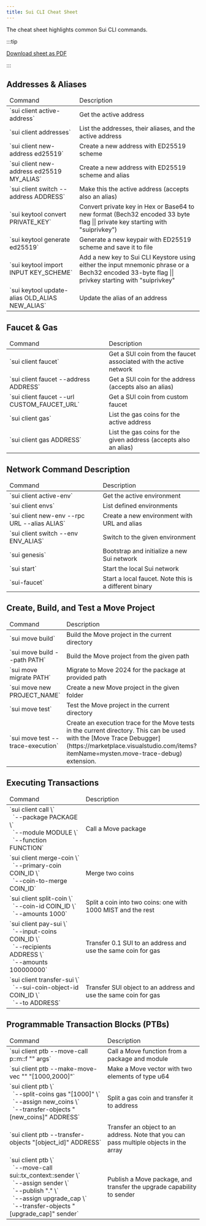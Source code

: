 ```yaml
---
title: Sui CLI Cheat Sheet
---
```


The cheat sheet highlights common Sui CLI commands.

:::tip

<a href="/doc/sui-cli-cheatsheet.pdf" target="_blank" rel="noreferrer">Download sheet as PDF</a>

:::

## Addresses & Aliases

<table class="w-100">
	<thead>
		<tr>
			<td>Command</td>
			<td>Description</td>
		</tr>
	</thead>
	<tbody>
		<tr>
			<td class="w-2/3">`sui client active-address`</td>
			<td class="w-1/3">Get the active address</td>
		</tr>
		<tr>
			<td class="w-2/3">`sui client addresses`</td>
			<td class="w-1/3">List the addresses, their aliases, and the active address</td>
		</tr>
		<tr>
			<td class="w-2/3">`sui client new-address ed25519`</td>
			<td class="w-1/3">Create a new address with ED25519 scheme</td>
		</tr>
		<tr>
			<td class="w-2/3">`sui client new-address ed25519 MY_ALIAS`</td>
			<td class="w-1/3">Create a new address with ED25519 scheme and alias</td>
		</tr>
		<tr>
			<td class="w-2/3">`sui client switch --address ADDRESS`</td>
			<td class="w-1/3">Make this the active address (accepts also an alias)</td>
		</tr>
		<tr> 	
			<td class="w-2/3">`sui keytool convert PRIVATE_KEY`</td>
			<td class="w-1/3">Convert private key in Hex or Base64 to new format (Bech32 encoded 33 byte flag || private key starting with "suiprivkey")</td>
		</tr>
		<tr>
			<td class="w-2/3">`sui keytool generate ed25519`</td>
			<td class="w-1/3">Generate a new keypair with ED25519 scheme and save it to file</td>
		</tr>
		<tr> 	
      <td class="w-2/3">`sui keytool import INPUT KEY_SCHEME`</td>
			<td class="w-1/3">Add a new key to Sui CLI Keystore using either the input mnemonic phrase or a Bech32 encoded 33-byte flag || privkey starting with "suiprivkey"</td>
		</tr>
		<tr>
			<td class="w-2/3">`sui keytool update-alias OLD_ALIAS NEW_ALIAS`</td>
			<td class="w-1/3">Update the alias of an address</td>
		</tr>
	</tbody>
</table>

## Faucet & Gas

<table class="w-100">
	<thead>
		<tr>
			<td>Command</td>
			<td>Description</td>
		</tr>
	</thead>
	<tbody>
		<tr>
			<td class="w-2/3">`sui client faucet`</td>
			<td class="w-1/3">Get a SUI coin from the faucet associated with the active network</td>
		</tr>
		<tr>
			<td class="w-2/3">`sui client faucet --address ADDRESS`</td>
			<td class="w-1/3">Get a SUI coin for the address (accepts also an alias)</td>
		</tr>
		<tr>
			<td class="w-2/3">`sui client faucet --url CUSTOM_FAUCET_URL`</td>
			<td class="w-1/3">Get a SUI coin from custom faucet</td>
		</tr>
		<tr>
			<td class="w-2/3">`sui client gas`</td>
			<td class="w-1/3">List the gas coins for the active address</td>
		</tr>
		<tr>
			<td class="w-2/3">`sui client gas ADDRESS`</td>
			<td class="w-1/3">List the gas coins for the given address (accepts also an alias)</td>
		</tr>
	</tbody>
</table>

## Network Command Description

<table class="w-100">
	<thead>
		<tr>
			<td>Command</td>
			<td>Description</td>
		</tr>
	</thead>
	<tbody>
		<tr>
			<td class="w-2/3">`sui client active-env`</td>
			<td class="w-1/3">Get the active environment</td>
		</tr>
		<tr>
			<td class="w-2/3">`sui client envs`</td>
			<td class="w-1/3">List defined environments</td>
		</tr>
		<tr>
			<td class="w-2/3">`sui client new-env --rpc URL --alias ALIAS`</td>
			<td class="w-1/3">Create a new environment with URL and alias</td>
		</tr>
		<tr>
			<td class="w-2/3">`sui client switch --env ENV_ALIAS`</td>
			<td class="w-1/3">Switch to the given environment</td>
		</tr>
		<tr>
			<td class="w-2/3">`sui genesis`</td>
			<td class="w-1/3">Bootstrap and initialize a new Sui network</td>
		</tr>
		<tr>
			<td class="w-2/3">`sui start`</td>
			<td class="w-1/3">Start the local Sui network</td>
		</tr>
		<tr>
			<td class="w-2/3">`sui-faucet`</td>
			<td class="w-1/3">Start a local faucet. Note this is a different binary</td>
		</tr>
	</tbody>
</table>

## Create, Build, and Test a Move Project

<table class="w-100">
	<thead>
		<tr>
			<td>Command</td>
			<td>Description</td>
		</tr>
	</thead>
	<tbody>
		<tr>
			<td class="w-2/3">`sui move build`</td>
			<td class="w-1/3">Build the Move project in the current directory</td>
		</tr>
		<tr>
			<td class="w-2/3">`sui move build --path PATH`</td>
			<td class="w-1/3">Build the Move project from the given path</td>
		</tr>
		<tr>
			<td class="w-2/3">`sui move migrate PATH`</td>
			<td class="w-1/3">Migrate to Move 2024 for the package at provided path</td>
		</tr>
		<tr>
			<td class="w-2/3">`sui move new PROJECT_NAME`</td>
			<td class="w-1/3">Create a new Move project in the given folder</td>
		</tr>
		<tr>
			<td class="w-2/3">`sui move test`</td>
			<td class="w-1/3">Test the Move project in the current directory</td>
		</tr>
		<tr>
			<td class="w-2/3">`sui move test --trace-execution`</td>
			<td class="w-1/3">Create an execution trace for the Move tests in the current directory. This can be used with the [Move Trace Debugger](https://marketplace.visualstudio.com/items?itemName=mysten.move-trace-debug) extension.</td>
		</tr>
	</tbody>
</table>

## Executing Transactions

<table class="w-100">
	<thead>
		<tr>
			<td>Command</td>
			<td>Description</td>
		</tr>
	</thead>
	<tbody>
		<tr>
			<td class="w-2/3">`sui client call \`<br/>&nbsp;&nbsp;`--package PACKAGE \`<br/>&nbsp;&nbsp;`--module MODULE \`<br/>&nbsp;&nbsp;`--function FUNCTION`</td>
			<td class="w-1/3">Call a Move package</td>
		</tr>
		<tr>
			<td class="w-2/3">`sui client merge-coin \`<br/>&nbsp;&nbsp;`--primary-coin COIN_ID \`<br/>&nbsp;&nbsp;`--coin-to-merge COIN_ID`</td>
			<td class="w-1/3">Merge two coins</td>
		</tr>
		<tr>
			<td class="w-2/3">`sui client split-coin \`<br/>&nbsp;&nbsp;`--coin-id COIN_ID \`<br/>&nbsp;&nbsp;`--amounts 1000`</td>
			<td class="w-1/3">Split a coin into two coins: one with 1000 MIST and the rest</td>
		</tr>
		<tr>
			<td class="w-2/3">
				`sui client pay-sui \`<br/>&nbsp;&nbsp;`--input-coins COIN_ID \`<br/>&nbsp;&nbsp;`--recipients ADDRESS \`<br/>&nbsp;&nbsp;`--amounts 100000000`
			</td>
			<td class="w-1/3">Transfer 0.1 SUI to an address and use the same coin for gas</td>
		</tr>
		<tr>
			<td class="w-2/3">`sui client transfer-sui \`<br/>&nbsp;&nbsp;`--sui-coin-object-id COIN_ID \`<br/>&nbsp;&nbsp;`--to ADDRESS`</td>
			<td class="w-1/3">Transfer SUI object to an address and use the same coin for gas</td>
		</tr>
	</tbody>
</table>

## Programmable Transaction Blocks (PTBs)

<table class="w-100">
	<thead>
		<tr>
			<td>Command</td>
			<td>Description</td>
		</tr>
	</thead>
	<tbody>
		<tr>
			<td class="w-2/3">`sui client ptb --move-call p::m::f "<type>" args`</td>
			<td class="w-1/3">Call a Move function from a package and module</td>
		</tr>
		<tr>
			<td class="w-2/3">`sui client ptb --make-move-vec "<u64>" "[1000,2000]"`</td>
			<td class="w-1/3">Make a Move vector with two elements of type u64</td>
		</tr>
		<tr>
			<td class="w-2/3">
				`sui client ptb \`<br/>&nbsp;&nbsp;`--split-coins gas "[1000]" \`<br/>&nbsp;&nbsp;`--assign new_coins \`<br/>&nbsp;&nbsp;`--transfer-objects
				"[new_coins]" ADDRESS`
			</td>
			<td class="w-1/3">Split a gas coin and transfer it to address</td>
		</tr>
		<tr>
			<td class="w-2/3">`sui client ptb --transfer-objects "[object_id]" ADDRESS`</td>
			<td class="w-1/3">
				Transfer an object to an address. Note that you can pass multiple objects in the array
			</td>
		</tr>
		<tr>
			<td class="w-2/3">
				`sui client ptb \`<br/>&nbsp;&nbsp;`--move-call sui::tx_context::sender \`<br/>&nbsp;&nbsp;`--assign sender \`<br/>&nbsp;&nbsp;`--publish "." \`<br/>&nbsp;&nbsp;`--assign
				upgrade_cap \`<br/>&nbsp;&nbsp;`--transfer-objects "[upgrade_cap]" sender`
			</td>
			<td class="w-1/3">Publish a Move package, and transfer the upgrade capability to sender</td>
		</tr>
	</tbody>
</table>
